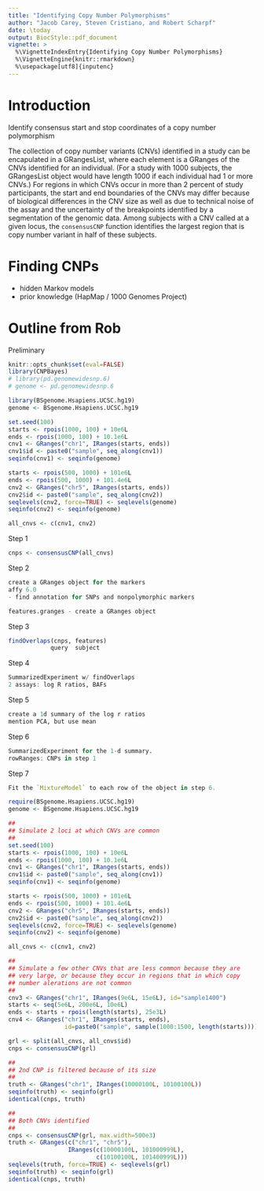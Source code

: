 ```yaml
---
title: "Identifying Copy Number Polymorphisms"
author: "Jacob Carey, Steven Cristiano, and Robert Scharpf"
date: \today
output: BiocStyle::pdf_document
vignette: >
  %\VignetteIndexEntry{Identifying Copy Number Polymorphisms}
  %\VignetteEngine{knitr::rmarkdown}
  %\usepackage[utf8]{inputenc} 
---
```


# Introduction

Identify consensus start and stop coordinates of a copy number
polymorphism

The collection of copy number variants (CNVs) identified in a study
can be encapulated in a GRangesList, where each element is a
GRanges of the CNVs identified for an individual.  (For a study
with 1000 subjects, the GRangesList object would have length 1000
if each individual had 1 or more CNVs.)  For regions in which CNVs
occur in more than 2 percent of study participants, the start and
end boundaries of the CNVs may differ because of biological
differences in the CNV size as well as due to technical noise of
the assay and the uncertainty of the breakpoints identified by a
segmentation of the genomic data.  Among subjects with a CNV called
at a given locus, the `consensusCNP` function identifies the
largest region that is copy number variant in half of these
subjects.

# Finding CNPs
- hidden Markov models
- prior knowledge (HapMap / 1000 Genomes Project)

# Outline from Rob
Preliminary

```r
knitr::opts_chunk$set(eval=FALSE)
library(CNPBayes)
# library(pd.genomewidesnp.6)
# genome <- pd.genomewidesnp.6

library(BSgenome.Hsapiens.UCSC.hg19)
genome <- BSgenome.Hsapiens.UCSC.hg19

set.seed(100)
starts <- rpois(1000, 100) + 10e6L
ends <- rpois(1000, 100) + 10.1e6L
cnv1 <- GRanges("chr1", IRanges(starts, ends))
cnv1$id <- paste0("sample", seq_along(cnv1))
seqinfo(cnv1) <- seqinfo(genome)

starts <- rpois(500, 1000) + 101e6L
ends <- rpois(500, 1000) + 101.4e6L
cnv2 <- GRanges("chr5", IRanges(starts, ends))
cnv2$id <- paste0("sample", seq_along(cnv2))
seqlevels(cnv2, force=TRUE) <- seqlevels(genome)
seqinfo(cnv2) <- seqinfo(genome)

all_cnvs <- c(cnv1, cnv2)
```

Step 1

```r
cnps <- consensusCNP(all_cnvs)
```

Step 2
```r
create a GRanges object for the markers
affy 6.0
- find annotation for SNPs and nonpolymorphic markers

features.granges - create a GRanges object
```

Step 3 
```r
findOverlaps(cnps, features)
            query  subject
```

Step 4
```r
SummarizedExperiment w/ findOverlaps
2 assays: log R ratios, BAFs
```

Step 5 
```r
create a 1d summary of the log r ratios 
mention PCA, but use mean
```

Step 6
```r
SummarizedExperiment for the 1-d summary.
rowRanges: CNPs in step 1
```

Step 7
```r
Fit the `MixtureModel` to each row of the object in step 6.
```

```r
require(BSgenome.Hsapiens.UCSC.hg19)
genome <- BSgenome.Hsapiens.UCSC.hg19

##
## Simulate 2 loci at which CNVs are common
##
set.seed(100)
starts <- rpois(1000, 100) + 10e6L
ends <- rpois(1000, 100) + 10.1e6L
cnv1 <- GRanges("chr1", IRanges(starts, ends))
cnv1$id <- paste0("sample", seq_along(cnv1))
seqinfo(cnv1) <- seqinfo(genome)

starts <- rpois(500, 1000) + 101e6L
ends <- rpois(500, 1000) + 101.4e6L
cnv2 <- GRanges("chr5", IRanges(starts, ends))
cnv2$id <- paste0("sample", seq_along(cnv2))
seqlevels(cnv2, force=TRUE) <- seqlevels(genome)
seqinfo(cnv2) <- seqinfo(genome)

all_cnvs <- c(cnv1, cnv2)

##
## Simulate a few other CNVs that are less common because they are
## very large, or because they occur in regions that in which copy
## number alerations are not common
##
cnv3 <- GRanges("chr1", IRanges(9e6L, 15e6L), id="sample1400")
starts <- seq(5e6L, 200e6L, 10e6L)
ends <- starts + rpois(length(starts), 25e3L)
cnv4 <- GRanges("chr1", IRanges(starts, ends),
                id=paste0("sample", sample(1000:1500, length(starts))))

grl <- split(all_cnvs, all_cnvs$id)
cnps <- consensusCNP(grl)

##
## 2nd CNP is filtered because of its size
##
truth <- GRanges("chr1", IRanges(10000100L, 10100100L))
seqinfo(truth) <- seqinfo(grl)
identical(cnps, truth)

##
## Both CNVs identified
##
cnps <- consensusCNP(grl, max.width=500e3)
truth <- GRanges(c("chr1", "chr5"),
                 IRanges(c(10000100L, 101000999L),
                         c(10100100L, 101400999L)))
seqlevels(truth, force=TRUE) <- seqlevels(grl)
seqinfo(truth) <- seqinfo(grl)
identical(cnps, truth)
```

